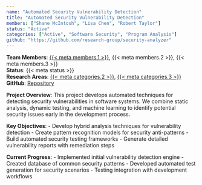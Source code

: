 ```yaml
---
name: "Automated Security Vulnerability Detection"
title: "Automated Security Vulnerability Detection"
members: ["Shane McIntosh", "Lisa Chen", "Robert Taylor"]
status: "Active"
categories: ["Active", "Software Security", "Program Analysis"]
github: "https://github.com/research-group/security-analyzer"
---
```

**Team Members**: [{{< meta members.1 >}}](../members/shanemcintosh.qmd), {{< meta members.2 >}}, {{< meta members.3 >}}  
**Status**: {{< meta status >}}  
**Research Areas**: [{{< meta categories.2 >}}](../projects.qmd#category=Software+Security), [{{< meta categories.3 >}}](../projects.qmd#category=Program+Analysis)  
**GitHub**: [Repository]({{< meta github >}})

**Project Overview**: 
This project develops automated techniques for detecting security vulnerabilities in software systems. We combine static analysis, dynamic testing, and machine learning to identify potential security issues early in the development process.

**Key Objectives**:
- Develop hybrid analysis techniques for vulnerability detection
- Create pattern recognition models for security anti-patterns
- Build automated security testing frameworks
- Generate detailed vulnerability reports with remediation steps

**Current Progress**:
- Implemented initial vulnerability detection engine
- Created database of common security patterns
- Developed automated test generation for security scenarios
- Testing integration with development workflows
